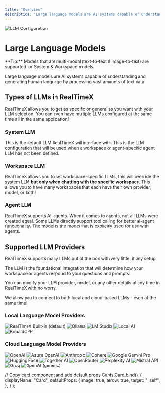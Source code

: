 ```yaml
---
title: "Overview"
description: "Large language models are AI systems capable of understanding and generating human language by processing vast amounts of text data."
---
```



<Image
  src="/images/realtimex-setup/llm-configuration/header-image.png"
  height={1080}
  width={1920}
  quality={100}
  alt="LLM Configuration"
/>

# Large Language Models

<Callout type="info" emoji="️💡">
  **Tip:** Models that are multi-modal (text-to-text & image-to-text) are
  supported for System & Workspace models.
</Callout>

Large language models are AI systems capable of understanding and generating human language by processing vast amounts of text data.

## Types of LLMs in RealTimeX

RealTimeX allows you to get as specific or general as you want with your LLM selection. You can even have multiple LLMs configured at the same time all in the same application!

### System LLM

This is the default LLM RealTimeX will interface with. This is the LLM configuration that will be used when a workspace or agent-specific agent LLM has not been defined.

### Workspace LLM

RealTimeX allows you to set workspace-specific LLMs, this will override the system LLM **but only when chatting with the specific workspace**. This allows you to have many workspaces that each have their own provider, model, or both!

### Agent LLM

RealTimeX supports AI-agents. When it comes to agents, not all LLMs were created equal. Some LLMs directly support tool calling for better ai-agent functionality. The model is the model that is explicitly used for use with agents.

## Supported LLM Providers

RealTimeX supports many LLMs out of the box with very little, if any setup.

The LLM is the foundational integration that will determine how your workspace or agents respond to your questions and prompts.

You can modify your LLM provider, model, or any other details at any time in RealTimeX with no worry.

We allow you to connect to both local and cloud-based LLMs - even at the same time!

### Local Language Model Providers

<Cards>
  <Card title="Built-in (default)" href="local/built-in"> 
    <Image
      src="/images/realtimex-setup/llm-configuration/local/built-in/header-image.png" 
      height={1080} 
      width={1920} 
      quality={100}
      alt="RealTimeX Built-in (default)"
    />
  </Card>

<Card title="Ollama" href="local/ollama">
  <Image
    src="/images/realtimex-setup/llm-configuration/local/ollama/header-image.png"
    height={1080}
    width={1920}
    quality={100}
    alt="Ollama"
  />
</Card>

<Card title="LM Studio" href="local/lmstudio">
  <Image
    src="/images/realtimex-setup/llm-configuration/local/lmstudio/header-image.png"
    height={1080}
    width={1920}
    quality={100}
    alt="LM Studio"
  />
</Card>

<Card title="Local AI" href="local/localai">
  <Image
    src="/images/realtimex-setup/llm-configuration/local/localai/header-image.png"
    height={1080}
    width={1920}
    quality={100}
    alt="Local AI"
  />
</Card>

  <Card title="KobaldCPP" href="local/kobaldcpp"> 
    <Image
      src="/images/realtimex-setup/llm-configuration/local/kobaldcpp/header-image.png" 
      height={1080} 
      width={1920} 
      quality={100}
      alt="KobaldCPP"
    />
  </Card> 
</Cards>

### Cloud Language Model Providers

<Cards>
  <Card title="OpenAI" href="cloud/openai"> 
    <Image
      src="/images/realtimex-setup/llm-configuration/cloud/openai/header-image.png" 
      height={1080} 
      width={1920} 
      quality={100}
      alt="OpenAI"
    />
  </Card>

<Card title="Azure OpenAI" href="cloud/azure-openai">
  <Image
    src="/images/realtimex-setup/llm-configuration/cloud/azure-openai/header-image.png"
    height={1080}
    width={1920}
    quality={100}
    alt="Azure OpenAI"
  />
</Card>

<Card title="Anthropic" href="cloud/anthropic">
  <Image
    src="/images/realtimex-setup/llm-configuration/cloud/anthropic/header-image.png"
    height={1080}
    width={1920}
    quality={100}
    alt="Anthropic"
  />
</Card>

<Card title="Cohere" href="cloud/cohere">
  <Image
    src="/images/realtimex-setup/llm-configuration/cloud/cohere/header-image.png"
    height={1080}
    width={1920}
    quality={100}
    alt="Cohere"
  />
</Card>

<Card title="Google Gemini Pro" href="cloud/google-gemini">
  <Image
    src="/images/realtimex-setup/llm-configuration/cloud/google-gemini/header-image.png"
    height={1080}
    width={1920}
    quality={100}
    alt="Google Gemini Pro"
  />
</Card>

<Card title="Hugging Face" href="cloud/huggingface">
  <Image
    src="/images/realtimex-setup/llm-configuration/cloud/hugging-face/header-image.png"
    height={1080}
    width={1920}
    quality={100}
    alt="Hugging Face"
  />
</Card>

<Card title="Together AI" href="cloud/together-ai">
  <Image
    src="/images/realtimex-setup/llm-configuration/cloud/together-ai/header-image.png"
    height={1080}
    width={1920}
    quality={100}
    alt="Together AI"
  />
</Card>

<Card title="OpenRouter" href="cloud/openrouter">
  <Image
    src="/images/realtimex-setup/llm-configuration/cloud/openrouter/header-image.png"
    height={1080}
    width={1920}
    quality={100}
    alt="OpenRouter"
  />
</Card>

<Card title="Perplexity AI" href="cloud/perplexity-ai">
  <Image
    src="/images/realtimex-setup/llm-configuration/cloud/perplexity-ai/header-image.png"
    height={1080}
    width={1920}
    quality={100}
    alt="Perplexity AI"
  />
</Card>

<Card title="Mistral API" href="cloud/mistral-ai">
  <Image
    src="/images/realtimex-setup/llm-configuration/cloud/mistral-ai/header-image.png"
    height={1080}
    width={1920}
    quality={100}
    alt="Mistral API"
  />
</Card>

<Card title="Groq" href="cloud.groq">
  <Image
    src="/images/realtimex-setup/llm-configuration/cloud/groq/header-image.png"
    height={1080}
    width={1920}
    quality={100}
    alt="Groq"
  />
</Card>

  <Card title="OpenAI (generic)" href="cloud/openai-generic"> 
    <Image
      src="/images/realtimex-setup/llm-configuration/cloud/openai-generic/header-image.png" 
      height={1080} 
      width={1920} 
      quality={100}
      alt="OpenAI (generic)"
    />
  </Card>
</Cards>

  // Copy card component and add default props
  Cards.Card.bind(),
  {
    displayName: "Card",
    defaultProps: {
      image: true,
      arrow: true,
      target: "_self",
    },
  }
);

<style global jsx>{`
  img {
    aspect-ratio: 16/9;
    object-fit: cover;
  }
`}</style>
